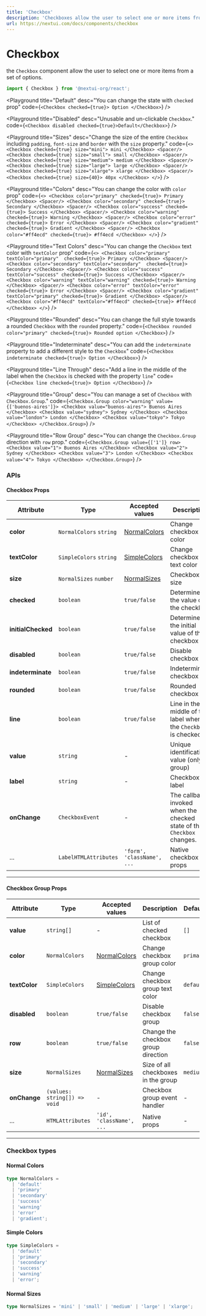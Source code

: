 ```yaml
---
title: 'Checkbox'
description: 'Checkboxes allow the user to select one or more items from a set of options.'
url: https://nextui.com/docs/components/checkbox
---
```


# Checkbox

the `Checkbox` component allow the user to select one or more items from a set of options.

```jsx
import { Checkbox } from '@nextui-org/react';
```

<Playground
  title="Default"
  desc="You can change the state with `checked` prop"
  code={`
 <Checkbox checked={true}>
    Option
 </Checkbox>
`}
/>

<Playground
  title="Disabled"
  desc="Unusable and un-clickable `Checkbox`."
  code={`
<Checkbox disabled checked={true}>Default</Checkbox>
`}
/>

<Playground
  title="Sizes"
  desc="Change the size of the entire `Checkbox` including `padding`, `font-size` and `border` with the `size` property."
  code={`
 <>
 <Checkbox checked={true} size="mini">
    mini
 </Checkbox>
 <Spacer/>
 <Checkbox checked={true} size="small">
    small
 </Checkbox>
  <Spacer/>
 <Checkbox checked={true} size="medium">
    medium
 </Checkbox>
  <Spacer/>
 <Checkbox checked={true} size="large">
    large
 </Checkbox>
  <Spacer/>
 <Checkbox checked={true} size="xlarge">
    xlarge
 </Checkbox>
  <Spacer/>
 <Checkbox checked={true} size={40}>
    40px
 </Checkbox>
 </>
`}
/>

<Playground
  title="Colors"
  desc="You can change the color with `color` prop"
  code={`
  <>
 <Checkbox color="primary" checked={true}>
    Primary
 </Checkbox>
 <Spacer/>
 <Checkbox color="secondary" checked={true}>
    Secondary
 </Checkbox>
  <Spacer/>
 <Checkbox color="success" checked={true}>
    Success
 </Checkbox>
  <Spacer/>
 <Checkbox color="warning" checked={true}>
    Warning
 </Checkbox>
  <Spacer/>
 <Checkbox color="error" checked={true}>
    Error
 </Checkbox>
  <Spacer/>
 <Checkbox color="gradient" checked={true}>
    Gradient
 </Checkbox>
  <Spacer/>
 <Checkbox color="#ff4ecd" checked={true}>
    #ff4ecd
 </Checkbox>
 </>
`}
/>

<Playground
  title="Text Colors"
  desc="You can change the `Checkbox` text color with `textColor` prop"
  code={`
  <>
 <Checkbox color="primary" textColor="primary"  checked={true}>
    Primary
 </Checkbox>
 <Spacer/>
 <Checkbox color="secondary" textColor="secondary"  checked={true}>
    Secondary
 </Checkbox>
  <Spacer/>
 <Checkbox color="success" textColor="success" checked={true}>
    Success
 </Checkbox>
  <Spacer/>
 <Checkbox color="warning" textColor="warning" checked={true}>
    Warning
 </Checkbox>
  <Spacer/>
 <Checkbox color="error" textColor="error" checked={true}>
    Error
 </Checkbox>
  <Spacer/>
 <Checkbox color="gradient" textColor="primary" checked={true}>
    Gradient
 </Checkbox>
  <Spacer/>
 <Checkbox color="#ff4ecd" textColor="#ff4ecd" checked={true}>
    #ff4ecd
 </Checkbox>
 </>
`}
/>

<Playground
  title="Rounded"
  desc="You can change the full style towards a rounded `Checkbox` with the `rounded` property."
  code={`
 <Checkbox rounded color="primary" checked={true}>
    Rounded option
 </Checkbox>
`}
/>

<Playground
  title="Indeterminate"
  desc="You can add the `indeterminate` property to add a different style to the `Checkbox`"
  code={`
 <Checkbox indeterminate checked={true}>
    Option
 </Checkbox>
`}
/>

<Playground
  title="Line Through"
  desc="Add a line in the middle of the label when the `Checkbox` is checked with the property `line`"
  code={`
 <Checkbox line checked={true}>
    Option
 </Checkbox>
`}
/>

<Playground
  title="Group"
  desc="You can manage a set of `Checkbox` with `Checkbox.Group`."
  code={`
  <Checkbox.Group color="warning" value={['buenos-aires']}>
    <Checkbox value="buenos-aires">
      Buenos Aires
    </Checkbox>
    <Checkbox value="sydney">
      Sydney
    </Checkbox>
    <Checkbox value="london">
      London
    </Checkbox>
    <Checkbox value="tokyo">
      Tokyo
    </Checkbox>
  </Checkbox.Group>
`}
/>

<Playground
  title="Row Group"
  desc="You can change the `Checkbox.Group` direction with `row` prop."
  code={`
  <Checkbox.Group value={['1']} row>
    <Checkbox value="1">
      Buenos Aires
    </Checkbox>
    <Checkbox value="2">
      Sydney
    </Checkbox>
    <Checkbox value="3">
      London
    </Checkbox>
    <Checkbox value="4">
      Tokyo
    </Checkbox>
  </Checkbox.Group>
`}
/>

<Spacer y={3} />

### APIs

<Spacer y={2} />

#### Checkbox Props

| Attribute          | Type                    | Accepted values                | Description                                                            | Default   |
| ------------------ | ----------------------- | ------------------------------ | ---------------------------------------------------------------------- | --------- |
| **color**          | `NormalColors` `string` | [NormalColors](#normal-colors) | Change checkbox color                                                  | `primary` |
| **textColor**      | `SimpleColors` `string` | [SimpleColors](#simple-colors) | Change checkbox text color                                             | `default` |
| **size**           | `NormalSizes` `number`  | [NormalSizes](#normal-sizes)   | Checkbox size                                                          | `medium`  |
| **checked**        | `boolean`               | `true/false`                   | Determine the value of the checkbox                                    | `false`   |
| **initialChecked** | `boolean`               | `true/false`                   | Determine the initial value of the checkbox                            | `false`   |
| **disabled**       | `boolean`               | `true/false`                   | Disable checkbox                                                       | `false`   |
| **indeterminate**  | `boolean`               | `true/false`                   | Indeterminate checkbox                                                 | `false`   |
| **rounded**        | `boolean`               | `true/false`                   | Rounded checkbox                                                       | `false`   |
| **line**           | `boolean`               | `true/false`                   | Line in the middle of the label when the `Checkbox` is checked         | -         |
| **value**          | `string`                | -                              | Unique identification value (only in group)                            | -         |
| **label**          | `string`                | -                              | Checkbox label                                                         | -         |
| **onChange**       | `CheckboxEvent`         | -                              | The callback invoked when the checked state of the `Checkbox` changes. | -         |
| ...                | `LabelHTMLAttributes`   | `'form', 'className', ...`     | Native checkbox props                                                  | -         |

---

<Spacer y={2} />

#### Checkbox Group Props

| Attribute     | Type                         | Accepted values                | Description                         | Default   |
| ------------- | ---------------------------- | ------------------------------ | ----------------------------------- | --------- |
| **value**     | `string[]`                   | -                              | List of checked checkbox            | `[]`      |
| **color**     | `NormalColors`               | [NormalColors](#normal-colors) | Change checkbox group color         | `primary` |
| **textColor** | `SimpleColors`               | [SimpleColors](#simple-colors) | Change checkbox group text color    | `default` |
| **disabled**  | `boolean`                    | `true/false`                   | Disable checkbox group              | `false`   |
| **row**       | `boolean`                    | `true/false`                   | Change the checkbox group direction | `false`   |
| **size**      | `NormalSizes`                | [NormalSizes](#normal-sizes)   | Size of all checkboxes in the group | `medium`  |
| **onChange**  | `(values: string[]) => void` | -                              | Checkbox group event handler        | -         |
| ...           | `HTMLAttributes`             | `'id', 'className', ...`       | Native props                        | -         |

---

<Spacer y={2} />

### Checkbox types

<Spacer y={1} />

#### Normal Colors

```ts
type NormalColors =
  | 'default'
  | 'primary'
  | 'secondary'
  | 'success'
  | 'warning'
  | 'error'
  | 'gradient';
```

#### Simple Colors

```ts
type SimpleColors =
  | 'default'
  | 'primary'
  | 'secondary'
  | 'success'
  | 'warning'
  | 'error';
```

#### Normal Sizes

```ts
type NormalSizes = 'mini' | 'small' | 'medium' | 'large' | 'xlarge';
```
